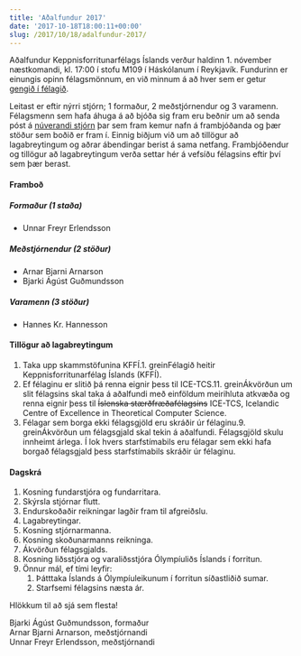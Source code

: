 ```yaml
---
title: 'Aðalfundur 2017'
date: '2017-10-18T18:00:11+00:00'
slug: /2017/10/18/adalfundur-2017/
---
```


Aðalfundur Keppnisforritunarfélags Íslands verður haldinn 1. nóvember
næstkomandi, kl. 17:00 í stofu M109 í Háskólanum í Reykjavík. Fundurinn er
einungis opinn félagsmönnum, en við minnum á að hver sem er getur [gengið í
félagið](https://keppnisforritun.is/#register).

Leitast er eftir nýrri stjórn; 1 formaður, 2 meðstjórnendur og 3 varamenn.
Félagsmenn sem hafa áhuga á að bjóða sig fram eru beðnir um að senda póst á
[núverandi stjórn](mailto:keppnisforritun@gmail.com) þar sem fram kemur nafn á
frambjóðanda og þær stöður sem boðið er fram í. Einnig biðjum við um að tillögur
að lagabreytingum og aðrar ábendingar berist á sama netfang. Frambjóðendur og
tillögur að lagabreytingum verða settar hér á vefsíðu félagsins eftir því sem
þær berast.

#### Framboð

##### Formaður (1 staða)

- Unnar Freyr Erlendsson

##### Meðstjórnendur (2 stöður)

- Arnar Bjarni Arnarson
- Bjarki Ágúst Guðmundsson

##### Varamenn (3 stöður)

- Hannes Kr. Hannesson

#### Tillögur að lagabreytingum

1. Taka upp skammstöfunina KFFÍ.1. greinFélagið heitir Keppnisforritunarfélag Íslands (KFFÍ).
2. Ef félaginu er slitið þá renna eignir þess til ICE-TCS.11. greinÁkvörðun um slit félagsins skal taka á aðalfundi með einföldum meirihluta atkvæða og renna eignir þess til <s>Íslenska stærðfræðafélagsins</s> ICE-TCS, Icelandic Centre of Excellence in Theoretical Computer Science.
3. Félagar sem borga ekki félagsgjöld eru skráðir úr félaginu.9. greinÁkvörðun um félagsgjald skal tekin á aðalfundi. Félagsgjöld skulu innheimt árlega. Í lok hvers starfstímabils eru félagar sem ekki hafa borgað félagsgjald þess starfstímabils skráðir úr félaginu.

#### Dagskrá

1. Kosning fundarstjóra og fundarritara.
2. Skýrsla stjórnar flutt.
3. Endurskoðaðir reikningar lagðir fram til afgreiðslu.
4. Lagabreytingar.
5. Kosning stjórnarmanna.
6. Kosning skoðunarmanns reikninga.
7. Ákvörðun félagsgjalds.
8. Kosning liðsstjóra og varaliðsstjóra Ólympíuliðs Íslands í forritun.
9. Önnur mál, ef tími leyfir:
    1. Þátttaka Íslands á Ólympíuleikunum í forritun síðastliðið sumar.
    2. Starfsemi félagsins næsta ár.

Hlökkum til að sjá sem flesta!

Bjarki Ágúst Guðmundsson, formaður  
Arnar Bjarni Arnarson, meðstjórnandi  
Unnar Freyr Erlendsson, meðstjórnandi